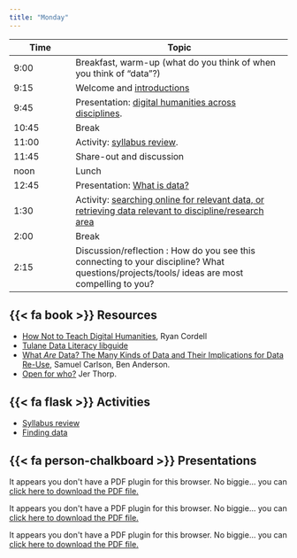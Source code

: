 ```yaml
---
title: "Monday"
---
```


| Time  | Topic                                                                                                                                       |
|----------------|--------------------------------------------------------|
| 9:00  | Breakfast, warm-up (what do you think of when you think of "data"?)                                                                         |
| 9:15  | Welcome and [introductions](slides/01_intro.pdf)                                                                                            |
| 9:45  | Presentation: [digital humanities across disciplines](slides/02_digital_humanities.pdf).                                                    |
| 10:45 | Break                                                                                                                                       |
| 11:00 | Activity: [syllabus review](syllabus_review.qmd).                                                                                           |
| 11:45 | Share-out and discussion                                                                                                                    |
| noon  | Lunch                                                                                                                                       |
| 12:45 | Presentation: [What is data?](slides/03_data.pdf)                                                                                           |
| 1:30  | Activity: [searching online for relevant data, or retrieving data relevant to discipline/research area](finding_data.qmd)                   |
| 2:00  | Break                                                                                                                                       |
| 2:15  | Discussion/reflection : How do you see this connecting to your discipline? What questions/projects/tools/ ideas are most compelling to you? |

## {{< fa book >}} Resources

-   [How Not to Teach Digital Humanities](https://dhdebates.gc.cuny.edu/read/untitled/section/31326090-9c70-4c0a-b2b7-74361582977e#ch36), Ryan Cordell
-   [Tulane Data Literacy libguide](https://libguides.tulane.edu/datalit/defined)
-   [What *Are* Data? The Many Kinds of Data and Their Implications for Data Re-Use](https://doi.org/10.1111/j.1083-6101.2007.00342.x), Samuel Carlson, Ben Anderson.
-   [Open for who?](https://medium.com/memo-random/open-for-who-ce698a8de79c#.uxjqzre9b) Jer Thorp.

## {{< fa flask >}} Activities

-   [Syllabus review](syllabus_review.qmd)
-   [Finding data](finding_data.qmd)

## {{< fa person-chalkboard >}} Presentations

```{=html}
<object data="slides/01_intro.pdf" type="application/pdf" width="80%" height="200px" style="min-height:50vh;">
    <p>It appears you don't have a PDF plugin for this browser.
    No biggie... you can <a href="slides/01_intro.pdf">click here to
    download the PDF file.</a></p>
</object>
```
```{=html}
<object data="slides/02_digital_humanities.pdf" type="application/pdf" width="80%" height="200px" style="min-height:50vh;">
    <p>It appears you don't have a PDF plugin for this browser.
    No biggie... you can <a href="slides/02_digital_humanities.pdf">click here to
    download the PDF file.</a></p>
</object>
```
```{=html}
<object data="slides/03_data.pdf" type="application/pdf" width="80%" height="200px" style="min-height:50vh;">
    <p>It appears you don't have a PDF plugin for this browser.
    No biggie... you can <a href="slides/03_data.pdf">click here to
    download the PDF file.</a></p>
</object>
```
